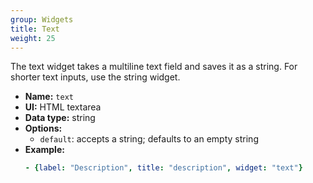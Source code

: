 ```yaml
---
group: Widgets
title: Text
weight: 25
---
```


The text widget takes a multiline text field and saves it as a string. For shorter text inputs, use the string widget.

- **Name:** `text`
- **UI:** HTML textarea
- **Data type:** string
- **Options:**
  - `default`: accepts a string; defaults to an empty string
- **Example:**
    ```yaml
    - {label: "Description", title: "description", widget: "text"}
    ```
